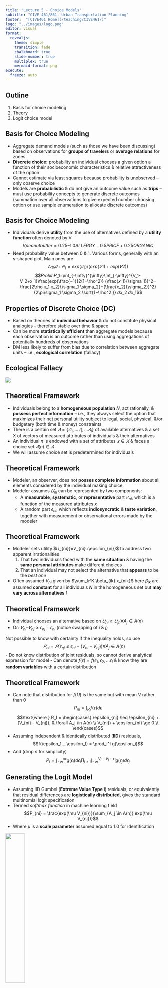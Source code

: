 ```yaml
---
title: "Lecture 5 - Choice Models"
subtitle: "CIVE 461/861: Urban Transportation Planning"
footer:  "[CIVE461 Home](/teaching/CIVE461/)"
logo: "../images/logo.png"
editor: visual
format:
  revealjs: 
    theme: simple
    transition: fade
    chalkboard: true
    slide-number: true
    multiplex: true
    mermaid-format: png
execute:
  freeze: auto
---
```


## Outline
::: incremental
1.  Basis for choice modeling
2.  Theory
3.  Logit choice model
:::

## Basis for Choice Modeling {.smaller}
- Aggregate demand models (such as those we have been discussing) based on observations for **groups of travelers** or **average relations** for zones
- **Discrete choice:** probability an individual chooses a given option a function of their socioeconomic characteristics & relative attractiveness of the option
- Cannot estimate via least squares because probability is unobserved – only observe choice
- Models are **probabilistic** & do not give an outcome value such as **trips** – must use probability concepts to generate discrete outcomes (summation over all observations to give expected number choosing option or use sample enumeration to allocate discrete outcomes)

## Basis for Choice Modeling {.smaller}
- Individuals derive **utility** from the use of alternatives defined by a **utility function** often denoted by V
$$Vpeanut butter = 0.25 – 1.0 ALLERGY - 0.5 PRICE + 0.25 ORGANIC$$
- Need probability value between 0 & 1. Various forms, generally with an s-shaped plot. Main ones are
$$𝐿𝑜𝑔𝑖𝑡:𝑃_1=exp⁡(𝑉_1 )/(exp⁡(𝑉1)+exp⁡(𝑉2))$$
$$𝑃𝑟𝑜𝑏𝑖𝑡:𝑃_1=\int_{-\infty}^{\infty}⁡\int_{-\infty}^{V_1-V_2+x_1}\frac{⁡exp⁡(\frac{−1}{2(1−\rho^2)} (\frac{𝑥_1}{\sigma_1})^2−\frac{2\rho 𝑥_1 𝑥_2}{\sigma_1 \sigma_2}+(\frac{𝑥_2}{\sigma_2})^2}{2\pi\sigma_1 \sigma_2 \sqrt{1−\rho^2 }} 𝑑𝑥_2 𝑑𝑥_1$$

## Properties of Discrete Choice (DC)
- Based on theories of **individual behavior** & do not constitute physical analogies – therefore stable over time & space
- Can be more **statistically efficient** than aggregate models because each observation is an outcome rather than using aggregations of potentially hundreds of observations
- DM less likely to suffer from bias due to correlation between aggregate units – i.e., **ecological correlation** (fallacy)

## Ecological Fallacy

![](../images/lecture5/eco_fallacy.png){fig-align="center"}

## Theoretical Framework {.smaller}
- Individuals belong to a **homogeneous population** $N$, act rationally, & **possess perfect information** – i.e., they always select the option that maximizes their net personal utility subject to legal, social, physical, &/or budgetary (both time & money) constraints
- There is a certain set $𝐴 = \{𝐴_1, …𝐴_i,…𝐴_I\}$ of available alternatives & a set X of vectors of measured attributes of individuals & their alternatives
- An individual $n$ is endowed with a set of attributes $𝑥 \in 𝑋$ & faces a choice set $𝐴(n) \in 𝐴$
- We will assume choice set is predetermined for individuals

## Theoretical Framework
- Modeler, an observer, does not **posses complete information** about all elements considered by the individual making choice
- Modeler assumes $𝑈_{ni}$  can be represented by two components:
  - A **measurable**, **systematic**, or **representative** part $𝑉_{ni}$,  which is a function of the measured attributes $x$
  - A random part $\epsilon_{ni}$,  which reflects **indiosyncratic** & **taste variation**, together with measurement or observational errors made by the modeler

## Theoretical Framework
- Modeler sets utility $𝑈_{ni}}=𝑉_{ni}+\epsilon_{ni}}$ to address two apparent irrationalities
  1. That two individuals faced with the **same situation** & having the **same personal attributes** make different choices
  2. That an individual may not select the alternative that **appears** to be the *best one*
- Often assumed $V_{ni}$ given by $\sum_k^K \beta_{ik} x_{nik}$ here $\beta_{ik}$ are assumed **constant** for all individuals $N$ in the homogeneous set but **may vary across alternatives** $I$

## Theoretical Framework {.smaller}
- Individual chooses an alternative based on $𝑈_{ni}≥ 𝑈_{jn} \forall A_j \in A(n)$
- Or: $𝑉_{ni}  – 𝑉_{nj}≥\epsilon_{nj}  − \epsilon_{ni}$ (notice swapping of $i$ & $j$)

Not possible to know with certainty if the inequality holds, so use 
$$𝑃_{ni}  = 𝑃(\epsilon_{nj} \leq \epsilon_{ni} + (V_{ni} - V_{nj})) \forall A_j \in A(n)$$ 
- Do not know distribution of joint residuals, so cannot derive analytical expression for model
- Can denote $f(\epsilon) = f(\epsilon_1, \epsilon_2, ... \epsilon_I$ & know they are **random variables** with a certain distribution

## Theoretical Framework {.smaller}
- Can note that distribution for $f(U)$ is the same but with mean $V$ rather than 0
$$P_{ni} = \int_{R_I} f(\epsilon) d\epsilon$$
$$\text{where } R_I = \begin{cases}
\epsilon_{nj} \leq \epsilon_{ni} + (V_{ni} - V_{nj}), & \forall A_j \in A(n) \\
V_{ni}) + \epsilon_{ni} \ge 0 \\
\end{cases}$$
- Assuming independent & identically distributed (**IID**) residuals,
$$f(\epsilon_1,...\epsilon_I) = \prod_i^I g(\epsilon_i)$$
- And (drop $n$ for simplicity)
$$P_i = \int_{-\infty}^\infty g(\epsilon_i) d\epsilon_i \prod_{j \neq i} \int_{-\infty}^{V_i-V_j+\epsilon_i} g(\epsilon_j) d\epsilon_j$$

## Generating the Logit Model {.smaller}
- Assuming IID Gumbel (**Extreme Value Type I**) residuals, or equivalently that residual differences are **logistically distributed**, gives the standard multinomial logit specification
- Termed *softmax function* in machine learning field
$$P_{ni} = \frac{exp(\mu V_{ni})}{\sum_{A_j \in A(n)} exp(\mu V_{nj})}$$
- Where $\mu$ is a **scale parameter** assumed equal to 1.0 for identification

![](../images/lecture5/logit_curve.png){.absolute bottom="0" right="0" width=35%}

## Logit Model Parameter Estimation
- Commercial (& opensource) software exists to estimate model parameters using the method of maximum likelihood estimation
  - Apollo (R & free)
  - Biogeme (Python & free)
  - STATA (commercial)
  - LIMDEP (commercial)
  - GAUSS (commercial)

- Parameter interpretation similar to regression (t-statistics, GoF, etc.)

## Direct & Cross Elasticity
- **Direct elasticity:** direct effect of changing a variable value related to a good on demand for the same good
  - E.g., elasticity of transit demand wrt transit fare, transit travel time, or transit headway
- **Cross elasticity:** effect of changing a variable value related to a good on demand for a different good
  - E.g., elasticity of transit demand wrt auto travel time

## Logit -  Direct Elasticity
Direct elasticity of the probability of an individual $n$ choosing alternative $i$ wrt a change in an attribute/independent variable $X_{ik}$ with coefficient $\beta_k$ (ignoring $n$ subscripts for simplicity)

$$e_{direct} = \frac{\partial P_i}{\partial X_{ik}} \frac{X_{ik}}{P_i}=(1-P_i)X_{ik}\beta_k$$

## Logit -  Cross Elasticity {.smaller}
- Cross elasticity of the probability of an individual $n$ choosing alternative $i$ wrt a change in an attribute/independent variable $X_{jk}$ with coefficient $\beta_k$ for a different alternative

$$e_{cross} = -P_j X_{jk}\beta_k$$

- Above is same regardless of alternative $i$. I.e., **all alternatives** have the same cross-elasticity wrt an attribute $k$ of alternative $j$
- Above results from independence of irrelevant alternatives (**IIA**) property of basic logit model

## Independence of Irrelevant Alternatives (IIA) Property
Consider we have two modes: auto (a) & bus (b)

$$\frac{P_a}{P_b} = \frac{exp(V_a)}{exp(V_b)} = exp(V_a - V_b)$$
I.e., the relative probability of choosing auto vs. bus depends **only** on the utilities of the two alternatives

- Now what if our buses are **red (rb)** & we paint half **blue (bb)**?

## IIA Cont…
- If the IIA assumption does not hold, we can make other error distribution assumptions
  -   Nested logit (can handle complex decision structures)
  - Probit (normal error terms, very general model, but can be difficult to work with it)
